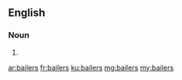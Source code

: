 ==English==

===Noun===
{{head|en|plural}}

# {{plural of|bailer|lang=en}}

[[ar:bailers]]
[[fr:bailers]]
[[ku:bailers]]
[[mg:bailers]]
[[my:bailers]]